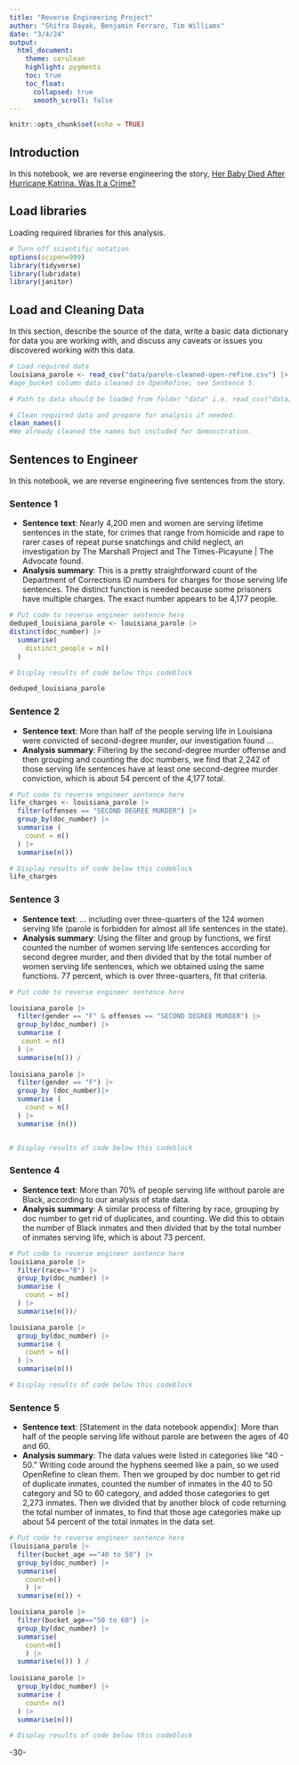 ```yaml
---
title: "Reverse Engineering Project"
author: "Shifra Dayak, Benjamin Ferraro, Tim Williams"
date: "3/4/24"
output:
  html_document:
    theme: cerulean
    highlight: pygments
    toc: true
    toc_float:
      collapsed: true
      smooth_scroll: false
---
```


```r
knitr::opts_chunk$set(echo = TRUE)
```

## Introduction

In this notebook, we are reverse engineering the story, [Her Baby Died After Hurricane Katrina. Was It a Crime?](https://www.themarshallproject.org/2021/12/16/her-baby-died-after-hurricane-katrina)

## Load libraries

Loading required libraries for this analysis.

```r
# Turn off scientific notation
options(scipen=999)
library(tidyverse)
library(lubridate)
library(janitor)

```

## Load and Cleaning Data

In this section, describe the source of the data, write a basic data dictionary for data you are working with, and discuss any caveats or issues you discovered working with this data.

```r
# Load required data
louisiana_parole <- read_csv("data/parole-cleaned-open-refine.csv") |>
#age_bucket column data cleaned in OpenRefine; see Sentence 5.

# Path to data should be loaded from folder "data" i.e. read_csv("data/name_of_data.csv")

# Clean required data and prepare for analysis if needed. 
clean_names()
#We already cleaned the names but included for demonstration.

```

## Sentences to Engineer

In this notebook, we are reverse engineering five sentences from the story.

### Sentence 1

-   **Sentence text**: Nearly 4,200 men and women are serving lifetime sentences in the state, for crimes that range from homicide and rape to rarer cases of repeat purse snatchings and child neglect, an investigation by The Marshall Project and The Times-Picayune \| The Advocate found.
-   **Analysis summary**: This is a pretty straightforward count of the Department of Corrections ID numbers for charges for those serving life sentences. The distinct function is needed because some prisoners have multiple charges. The exact number appears to be 4,177 people.

```r
# Put code to reverse engineer sentence here
deduped_louisiana_parole <- louisiana_parole |>
distinct(doc_number) |>
  summarise(
    distinct_people = n()
  )

# Display results of code below this codeblock

deduped_louisiana_parole

```

### Sentence 2

-   **Sentence text**: More than half of the people serving life in Louisiana were convicted of second-degree murder, our investigation found ...
-   **Analysis summary**: Filtering by the second-degree murder offense and then grouping and counting the doc numbers, we find that 2,242 of those serving life sentences have at least one second-degree murder conviction, which is about 54 percent of the 4,177 total.

```r
# Put code to reverse engineer sentence here
life_charges <- louisiana_parole |>
  filter(offenses == "SECOND DEGREE MURDER") |>
  group_by(doc_number) |>
  summarise (
    count = n()
  ) |>
  summarise(n())

# Display results of code below this codeblock
life_charges
```

### Sentence 3

-   **Sentence text**: ... including over three-quarters of the 124 women serving life (parole is forbidden for almost all life sentences in the state).
-   **Analysis summary**: Using the filter and group by functions, we first counted the number of women serving life sentences according for second degree murder, and then divided that by the total number of women serving life sentences, which we obtained using the same functions. 77 percent, which is over three-quarters, fit that criteria.

```r
# Put code to reverse engineer sentence here

louisiana_parole |>
  filter(gender == "F" & offenses == "SECOND DEGREE MURDER") |>
  group_by(doc_number) |>
  summarise (
   count = n()
  ) |>
  summarise(n()) /
  
louisiana_parole |>
  filter(gender == "F") |>
  group_by (doc_number)|>
  summarise (
    count = n()
  ) |>
  summarise (n()) 


# Display results of code below this codeblock
```

### Sentence 4

-   **Sentence text**: More than 70% of people serving life without parole are Black, according to our analysis of state data.
-   **Analysis summary**: A similar process of filtering by race, grouping by doc number to get rid of duplicates, and counting. We did this to obtain the number of Black inmates and then divided that by the total number of inmates serving life, which is about 73 percent.

```r
# Put code to reverse engineer sentence here
louisiana_parole |>
  filter(race=="B") |>
  group_by(doc_number) |>
  summarise (
    count = n()
  ) |>
  summarise(n())/

louisiana_parole |>
  group_by(doc_number) |>
  summarise (
    count = n()
  ) |>
  summarise(n())

# Display results of code below this codeblock

```

### Sentence 5

-   **Sentence text**: [Statement in the data notebook appendix]: More than half of the people serving life without parole are between the ages of 40 and 60.
-   **Analysis summary**: The data values were listed in categories like "40 - 50." Writing code around the hyphens seemed like a pain, so we used OpenRefine to clean them. Then we grouped by doc number to get rid of duplicate inmates, counted the number of inmates in the 40 to 50 category and 50 to 60 category, and added those categories to get 2,273 inmates. Then we divided that by another block of code returning the total number of inmates, to find that those age categories make up about 54 percent of the total inmates in the data set.

```r
# Put code to reverse engineer sentence here
(louisiana_parole |>
  filter(bucket_age =="40 to 50") |>
  group_by(doc_number) |>
  summarise(
    count=n()
    ) |>
  summarise(n()) +

louisiana_parole |>
  filter(bucket_age=="50 to 60") |>
  group_by(doc_number) |>
  summarise(
    count=n()
    ) |>
  summarise(n()) ) /
  
louisiana_parole |>
  group_by(doc_number) |>
  summarise (
    count= n()
  ) |>
  summarise(n())

# Display results of code below this codeblock

```

-30-
